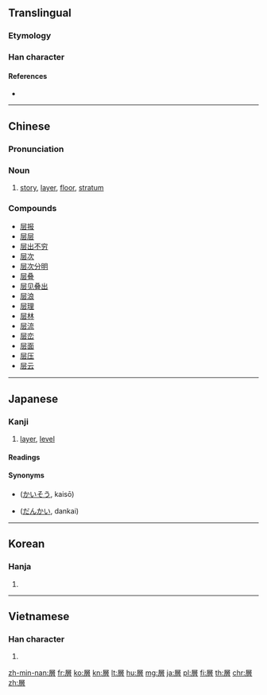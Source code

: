 {{also|层}}<!-- may be replaced by zh-forms -->
==Translingual==

===Etymology===
{{Han compound|尸|曾|ls=psc|c1=s|c2=p}}

===Han character===
{{Han char|rn=44|rad=尸|as=12|sn=15|four=77266|canj=SCWA|ids=⿸尸曾}}

====References====
* {{Han ref|kx=0303.400|dkj=07798|dj=0601.340|hdz=20981.030|uh=5C64|ud=23652|bh=BC68|bd=48232}}

----

==Chinese==
{{zh-forms|s=层}}

===Pronunciation===
{{zh-pron
|m=céng|ma=y
|c=cang4
|h=pfs=chhèn
|md=
|mn=chân/chàn
|w=
|mc=y
|oc=y
|cat=n
}}

===Noun===
{{zh-noun}}

# [[story]], [[layer]], [[floor]], [[stratum]]

===Compounds===
* [[层报]]
* [[层层]]
* [[层出不穷]]
* [[层次]]
* [[层次分明]]
* [[层叠]]
* [[层见叠出]]
* [[层浪]]
* [[层理]]
* [[层林]]
* [[层流]]
* [[层峦]]
* [[层面]]
* [[层压]]
* [[层云]]

----

==Japanese==

===Kanji===
{{ja-kanji|grade=6|rs=尸12}}

# [[layer]], [[level]]

====Readings====
{{ja-readings
|goon=[[ぞう]] (zō) {{non-joyo-reading}}
|kanon=[[そう]] (sō)
|kun=[[こし]] (koshi) {{non-joyo-reading}}
}}

====Synonyms====
* {{l|ja|階層}} ([[かいそう]], kaisō)
* {{l|ja|段階}} ([[だんかい]], dankai)

----

==Korean==

===Hanja===
{{ko-hanja|hangeul=층|rv=cheung|mr=ch'ŭng}}

# {{defn|lang=ko|sort=尸12}}

----

==Vietnamese==

===Han character===
{{vi-hantu|[[tằng]], [[tầng]], [[tàng]], [[từng]]|rs=尸12}}

# {{defn|lang=vi|sort=尸12}}

[[zh-min-nan:層]]
[[fr:層]]
[[ko:層]]
[[kn:層]]
[[lt:層]]
[[hu:層]]
[[mg:層]]
[[ja:層]]
[[pl:層]]
[[fi:層]]
[[th:層]]
[[chr:層]]
[[zh:層]]